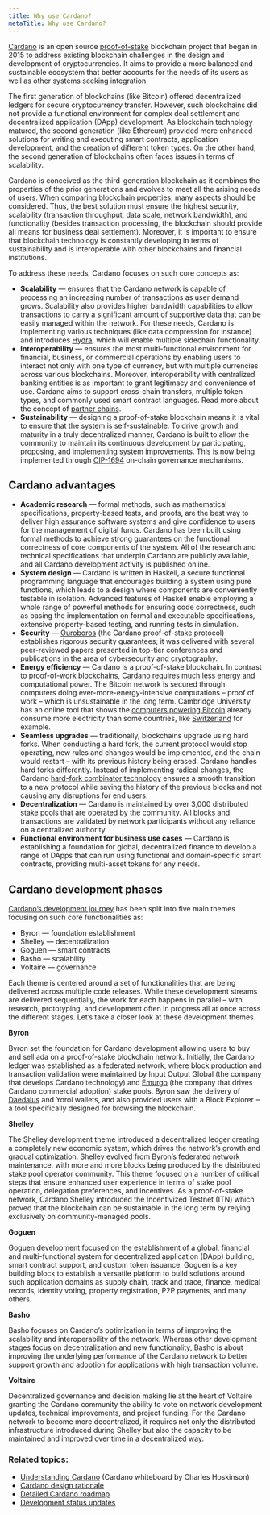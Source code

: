 ```yaml
---
title: Why use Cardano?
metaTitle: Why use Cardano?
---
```


[Cardano](https://cardano.org/) is an open source [proof-of-stake]((/new-to-cardano/proof-of-stake)) blockchain project that began in 2015
to address existing blockchain challenges in the design and development of
cryptocurrencies. It aims to provide a more balanced and sustainable ecosystem
that better accounts for the needs of its users as well as other systems seeking
integration.

The first generation of blockchains (like Bitcoin) offered decentralized ledgers
for secure cryptocurrency transfer. However, such blockchains did not provide a
functional environment for complex deal settlement and decentralized application
(DApp) development. As blockchain technology matured, the second generation
(like Ethereum) provided more enhanced solutions for writing and executing smart
contracts, application development, and the creation of different token types.
On the other hand, the second generation of blockchains often faces issues in
terms of scalability.

Cardano is conceived as the third-generation blockchain as it combines the
properties of the prior generations and evolves to meet all the arising needs of
users. When comparing blockchain properties, many aspects should be considered.
Thus, the best solution must ensure the highest security, scalability
(transaction throughput, data scale, network bandwidth), and functionality
(besides transaction processing, the blockchain should provide all means for
business deal settlement). Moreover, it is important to ensure that blockchain
technology is constantly developing in terms of sustainability and is
interoperable with other blockchains and financial institutions.

To address these needs, Cardano focuses on such core concepts as:

- **Scalability** — ensures that the Cardano network is capable of processing an increasing
   number of transactions as user demand grows.
  Scalability also provides higher bandwidth capabilities to allow transactions
  to carry a significant amount of supportive data that can be easily managed
  within the network. For these needs, Cardano is implementing various
  techniques (like data compression for instance) and introduces
  [Hydra](https://iohk.io/en/research/library/papers/hydrafast-isomorphic-state-channels/),
  which will enable multiple sidechain functionality.
- **Interoperability** — ensures the most multi-functional environment for
  financial, business, or commercial operations by enabling users to interact
  not only with one type of currency, but with multiple currencies across
  various blockchains. Moreover, interoperability with centralized banking
  entities is as important to grant legitimacy and convenience of use. Cardano
  aims to support cross-chain transfers, multiple token types, and
  commonly used smart contract languages. Read more about the concept of [partner chains](https://iohk.io/en/blog/posts/2023/11/03/partner-chains-are-coming-to-cardano/).
- **Sustainability** — designing a proof-of-stake blockchain means it is vital
  to ensure that the system is self-sustainable. To drive growth and maturity in
  a truly decentralized manner, Cardano is built to allow the community to
  maintain its continuous development by participating, proposing, and
  implementing system improvements. This is now being implemented through [CIP-1694](https://cips.cardano.org/cip/CIP-1694) on-chain governance mechanisms. 

## Cardano advantages

- **Academic research** — formal methods, such as mathematical specifications,
  property-based tests, and proofs, are the best way to deliver high assurance
  software systems and give confidence to users for the management of digital
  funds. Cardano has been built using formal methods to achieve strong
  guarantees on the functional correctness of core components of the system. All
  of the research and technical specifications that underpin Cardano are
  publicly available, and all Cardano development activity is published online.
- **System design** — Cardano is written in Haskell, a secure functional
  programming language that encourages building a system using pure functions,
  which leads to a design where components are conveniently testable in
  isolation. Advanced features of Haskell enable employing a
  whole range of powerful methods for ensuring code correctness, such as
  basing the implementation on formal and executable specifications, extensive
  property-based testing, and running tests in simulation.
- **Security** —
  [Ouroboros](https://iohk.io/en/blog/posts/2020/06/23/the-ouroboros-path-to-decentralization/)
  (the Cardano proof-of-stake protocol) establishes rigorous security
  guarantees; it was delivered with several peer-reviewed papers presented in
  top-tier conferences and publications in the area of cybersecurity and
  cryptography.
- **Energy efficiency** — Cardano is a proof-of-stake blockchain. In contrast to
  proof-of-work blockchains, [Cardano requires much less energy](https://iohk.io/en/blog/posts/2021/08/17/why-they-re-calling-cardano-the-green-blockchain/) and computational
  power. The Bitcoin network is secured through computers doing
  ever-more-energy-intensive computations – proof of work – which is
  unsustainable in the long term. Cambridge University has an online tool that
  shows the [computers powering Bitcoin](https://cbeci.org/) already consume
  more electricity than some countries, like [Switzerland](https://www.bfe.admin.ch/bfe/en/home/supply/statistics-and-geodata/energy-statistics/overall-energy-statistics.html) for example.
- **Seamless upgrades** — traditionally, blockchains upgrade using hard forks.
  When conducting a hard fork, the current protocol would stop operating, new
  rules and changes would be implemented, and the chain would restart – with its
  previous history being erased. Cardano handles hard forks differently. Instead
  of implementing radical changes, the Cardano
  [hard-fork combinator technology](https://iohk.io/en/blog/posts/2020/05/07/combinator-makes-easy-work-of-shelley-hard-fork/)
  ensures a smooth transition to a new protocol while saving the history of the
  previous blocks and not causing any disruptions for end users.
- **Decentralization** — Cardano is maintained by over 3,000 distributed stake
  pools that are operated by the community. All blocks and transactions are validated by
  network participants without any reliance on a centralized authority.
- **Functional environment for business use cases** — Cardano is establishing a
  foundation for global, decentralized finance to develop a range of DApps that
  can run using functional and domain-specific smart contracts, providing
  multi-asset tokens for any needs. 

## Cardano development phases

[Cardano’s development journey](https://roadmap.cardano.org/en/) has been split
into five main themes focusing on such core functionalities as:

- Byron — foundation establishment
- Shelley — decentralization
- Goguen — smart contracts
- Basho — scalability
- Voltaire — governance

Each theme is centered around a set of functionalities that are being delivered
across multiple code releases. While these development streams are delivered
sequentially, the work for each happens in parallel – with research,
prototyping, and development often in progress all at once across the different
stages. Let’s take a closer look at these development themes.

**Byron**

Byron set the foundation for Cardano development allowing users to buy and sell
ada on a proof-of-stake blockchain network. Initially, the Cardano ledger was
established as a federated network, where block production and transaction
validation were maintained by Input Output Global (the company that develops
Cardano technology) and [Emurgo](https://emurgo.io/) (the company that drives Cardano commercial
adoption) stake pools. Byron saw the delivery of [Daedalus](https://daedaluswallet.io/) and Yoroi wallets, and
also provided users with a Block Explorer ‒ a tool specifically designed for
browsing the blockchain.

**Shelley**

The Shelley development theme introduced a decentralized ledger creating a
completely new economic system, which drives the network’s growth and gradual
optimization. Shelley evolved from Byron’s federated network maintenance, with
more and more blocks being produced by the distributed stake pool operator
community. This theme focused on a number of critical steps that ensure enhanced
user experience in terms of stake pool operation, delegation preferences, and
incentives. As a proof-of-stake network, Cardano Shelley introduced the
Incentivized Testnet (ITN) which proved that the blockchain can be sustainable
in the long term by relying exclusively on community-managed pools.

**Goguen**

Goguen development focused on the establishment of a global, financial and
multi-functional system for decentralized application (DApp) building, smart
contract support, and custom token issuance. Goguen is a key building block to
establish a versatile platform to build solutions around such application
domains as supply chain, track and trace, finance, medical records, identity
voting, property registration, P2P payments, and many others.

**Basho**

Basho focuses on Cardano’s optimization in terms of improving the scalability
and interoperability of the network. Whereas other development stages focus on
decentralization and new functionality, Basho is about improving the underlying
performance of the Cardano network to better support growth and adoption for
applications with high transaction volume.

**Voltaire**

Decentralized governance and decision making lie at the heart of Voltaire
granting the Cardano community the ability to vote on network development
updates, technical improvements, and project funding. For the Cardano network to
become more decentralized, it requires not only the distributed infrastructure
introduced during Shelley but also the capacity to be maintained and improved
over time in a decentralized way.

### Related topics:
-   [Understanding Cardano](https://www.youtube.com/watch?v=Ja9D0kpksxw) (Cardano whiteboard by Charles Hoskinson)
-   [Cardano design rationale](/explore-cardano/cardano-design-rationale)
-   [Detailed Cardano roadmap](https://roadmap.cardano.org/en/)
-   [Development status updates](https://www.essentialcardano.io/development-update)

